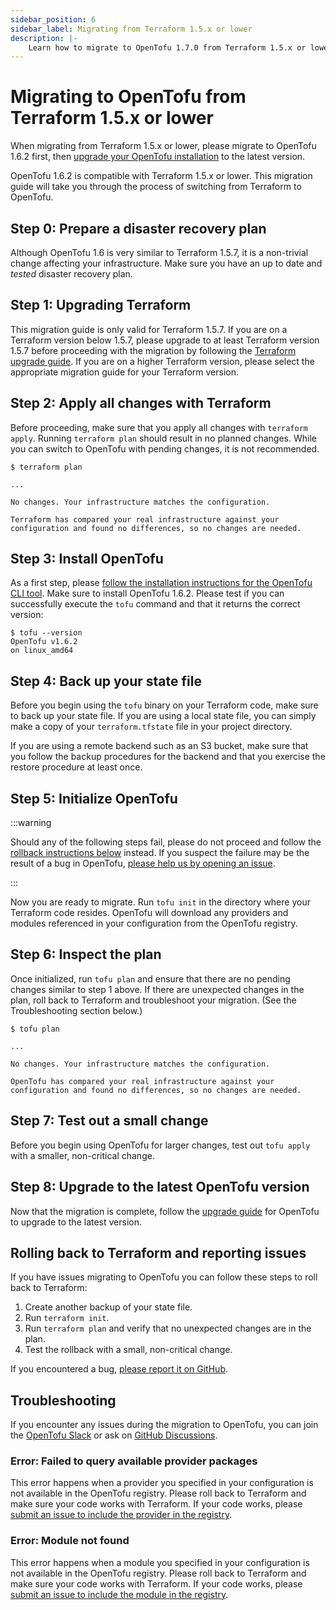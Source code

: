 ```yaml
---
sidebar_position: 6
sidebar_label: Migrating from Terraform 1.5.x or lower
description: |-
    Learn how to migrate to OpenTofu 1.7.0 from Terraform 1.5.x or lower.
---
```


# Migrating to OpenTofu from Terraform 1.5.x or lower

When migrating from Terraform 1.5.x or lower, please migrate to OpenTofu 1.6.2 first, then
[upgrade your OpenTofu installation](../upgrading.mdx) to the latest version.

OpenTofu 1.6.2 is compatible with Terraform 1.5.x or lower. This migration guide will take you through the process of
switching from Terraform to OpenTofu.

## Step 0: Prepare a disaster recovery plan

Although OpenTofu 1.6 is very similar to Terraform 1.5.7, it is a non-trivial change affecting your infrastructure. Make
sure you have an up to date and *tested* disaster recovery plan.

## Step 1: Upgrading Terraform

This migration guide is only valid for Terraform 1.5.7. If you are on a Terraform version below 1.5.7, please upgrade
to at least Terraform version 1.5.7 before proceeding with the migration by following the
[Terraform upgrade guide](https://developer.hashicorp.com/terraform/language/v1.5.x/upgrade-guides). If you are on a
higher Terraform version, please select the appropriate migration guide for your Terraform version.

## Step 2: Apply all changes with Terraform

Before proceeding, make sure that you apply all changes with `terraform apply`. Running `terraform plan` should result
in no planned changes. While you can switch to OpenTofu with pending changes, it is not recommended.

```
$ terraform plan

...

No changes. Your infrastructure matches the configuration.

Terraform has compared your real infrastructure against your
configuration and found no differences, so no changes are needed.
```

## Step 3: Install OpenTofu

As a first step, please [follow the installation instructions for the OpenTofu CLI tool](install/index.mdx). Make sure
to install OpenTofu 1.6.2. Please test if you can successfully execute the `tofu` command and that it returns the
correct version:

```
$ tofu --version
OpenTofu v1.6.2
on linux_amd64
```

## Step 4: Back up your state file

Before you begin using the `tofu` binary on your Terraform code, make sure to back up your state file. If you are using
a local state file, you can simply make a copy of your `terraform.tfstate` file in your project directory.

If you are using a remote backend such as an S3 bucket, make sure that you follow the backup procedures for the
backend and that you exercise the restore procedure at least once.

## Step 5: Initialize OpenTofu

:::warning

Should any of the following steps fail, please do not proceed and follow the
[rollback instructions below](#rolling-back-to-terraform-and-reporting-issues) instead.
If you suspect the failure may be the result of a bug in OpenTofu,
[please help us by opening an issue](https://github.com/opentofu/opentofu/issues).

:::

Now you are ready to migrate. Run `tofu init` in the directory where your Terraform code resides. OpenTofu will download
any providers and modules referenced in your configuration from the OpenTofu registry.

## Step 6: Inspect the plan

Once initialized, run `tofu plan` and ensure that there are no pending changes similar to step 1 above. If there are
unexpected changes in the plan, roll back to Terraform and troubleshoot your migration. (See the Troubleshooting section
below.)

```
$ tofu plan

...

No changes. Your infrastructure matches the configuration.

OpenTofu has compared your real infrastructure against your
configuration and found no differences, so no changes are needed.
```

## Step 7: Test out a small change

Before you begin using OpenTofu for larger changes, test out `tofu apply` with a smaller, non-critical
change.

## Step 8: Upgrade to the latest OpenTofu version

Now that the migration is complete, follow the [upgrade guide](../upgrading.mdx) for OpenTofu to upgrade to the latest
version.

## Rolling back to Terraform and reporting issues

If you have issues migrating to OpenTofu you can follow these steps to roll back to Terraform:

1. Create another backup of your state file.
2. Run `terraform init`.
3. Run `terraform plan` and verify that no unexpected changes are in the plan.
4. Test the rollback with a small, non-critical change.

If you encountered a bug, [please report it on GitHub](https://github.com/opentofu/opentofu/issues).

## Troubleshooting

If you encounter any issues during the migration to OpenTofu, you can join the [OpenTofu Slack](/slack) or ask on
[GitHub Discussions](https://github.com/orgs/opentofu/discussions).

### Error: Failed to query available provider packages

This error happens when a provider you specified in your configuration is not available in the OpenTofu registry.
Please roll back to Terraform and make sure your code works with Terraform. If your code works, please
[submit an issue to include the provider in the registry](https://github.com/opentofu/registry/issues/).

### Error: Module not found

This error happens when a module you specified in your configuration is not available in the OpenTofu registry.
Please roll back to Terraform and make sure your code works with Terraform. If your code works, please
[submit an issue to include the module in the registry](https://github.com/opentofu/registry/issues/).
